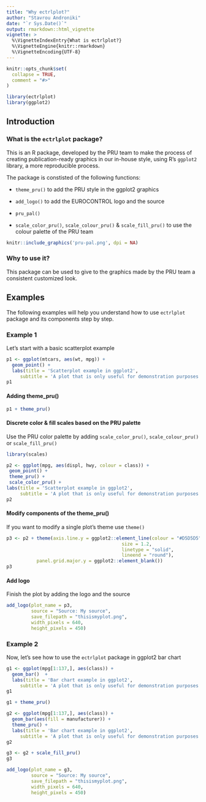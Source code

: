 ```yaml
---
title: "Why ectrlplot?"
author: "Stavrou Androniki"
date: "`r Sys.Date()`"
output: rmarkdown::html_vignette
vignette: >
  %\VignetteIndexEntry{What is ectrlplot?}
  %\VignetteEngine{knitr::rmarkdown}
  %\VignetteEncoding{UTF-8}
---
```


```r
knitr::opts_chunk$set(
  collapse = TRUE,
  comment = "#>"
)

library(ectrlplot)
library(ggplot2)
```

## Introduction

### What is the `ectrlplot` package?

This is an R package, developed by the PRU team to make the process of creating publication-ready graphics in our in-house style, using R’s `ggplot2` library, a more reproducible process.  

The package is constisted of the following functions:

- `theme_pru()` 
to add the PRU style in the ggplot2 graphics

- `add_logo()` 
to add the EUROCONTROL logo and the source

- `pru_pal()`

- `scale_color_pru()`, `scale_colour_pru()` & `scale_fill_pru()` 
to use the colour palette of the PRU team

```r
knitr::include_graphics('pru-pal.png', dpi = NA)
```

### Why to use it?

This package can be used to give to the graphics made by the PRU team a consistent customized look.

## Examples

The following examples will help you understand how to use `ectrlplot` package and its components step by step.

### Example 1 {#example-01}

Let's start with a basic scatterplot example 

```r
p1 <- ggplot(mtcars, aes(wt, mpg)) +
  geom_point() +
  labs(title = 'Scatterplot example in ggplot2',
     subtitle = 'A plot that is only useful for demonstration purposes')
p1
```

#### Adding theme_pru()

```r
p1 + theme_pru()
```

#### Discrete color & fill scales based on the PRU palette

Use the PRU color palette by adding `scale_color_pru()`, `scale_colour_pru()` or `scale_fill_pru()`

```r
library(scales)

p2 <- ggplot(mpg, aes(displ, hwy, colour = class)) +
 geom_point() +
 theme_pru() +
 scale_color_pru() +
labs(title = 'Scatterplot example in ggplot2',
     subtitle = 'A plot that is only useful for demonstration purposes')
p2
```

#### Modify components of the theme_pru() 

If you want to modify a single plot's theme use `theme()`

```r
p3 <- p2 + theme(axis.line.y = ggplot2::element_line(colour = "#D5D5D5",
                                          size = 1.2,
                                          linetype = "solid",
                                          lineend = "round"),
           panel.grid.major.y = ggplot2::element_blank())
p3
```

#### Add logo 

Finish the plot by adding the logo and the source

```r
add_logo(plot_name = p3,
         source = "Source: My source",
         save_filepath = "thisismyplot.png",
         width_pixels = 640,
         height_pixels = 450)
```

### Example 2

Now, let's see how to use the `ectrlplot` package in ggplot2 bar chart

```r
g1 <- ggplot(mpg[1:137,], aes(class)) +
  geom_bar()  +
  labs(title = 'Bar chart example in ggplot2',
     subtitle = 'A plot that is only useful for demonstration purposes')
g1
```


```r
g1 + theme_pru()
```

```r
g2 <- ggplot(mpg[1:137,], aes(class)) +
  geom_bar(aes(fill = manufacturer)) +
  theme_pru() +
  labs(title = 'Bar chart example in ggplot2',
     subtitle = 'A plot that is only useful for demonstration purposes')
g2
```

```r
g3 <- g2 + scale_fill_pru()
g3
```

```r
add_logo(plot_name = g3,
         source = "Source: My source",
         save_filepath = "thisismyplot.png",
         width_pixels = 640,
         height_pixels = 450)
```
